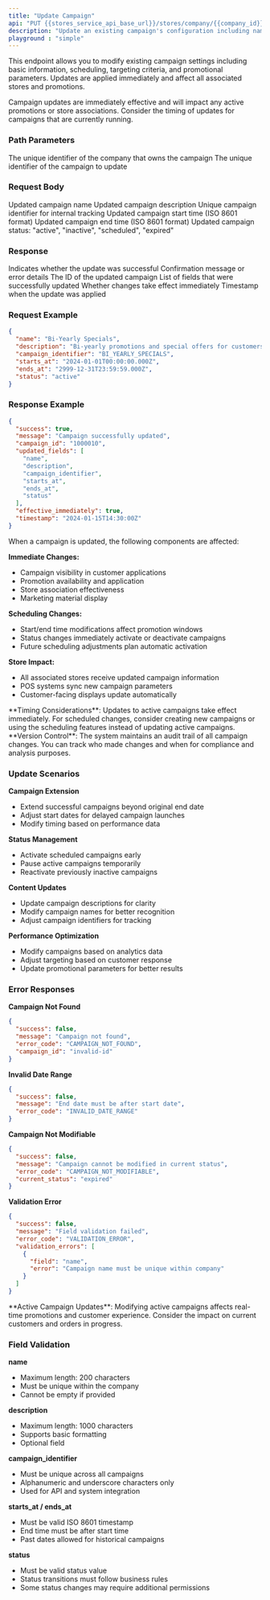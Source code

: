 ---
title: "Update Campaign"
api: "PUT {{stores_service_api_base_url}}/stores/company/{{company_id}}/campaigns/{{campaign_id}}/stores"
description: "Update an existing campaign's configuration including name, description, schedule, and targeting parameters."
playground : "simple"
---

This endpoint allows you to modify existing campaign settings including basic information, scheduling, targeting criteria, and promotional parameters. Updates are applied immediately and affect all associated stores and promotions.

<Info>
Campaign updates are immediately effective and will impact any active promotions or store associations. Consider the timing of updates for campaigns that are currently running.
</Info>

### Path Parameters

<ParamField path="company_id" type="string" required>
  The unique identifier of the company that owns the campaign
</ParamField>

<ParamField path="campaign_id" type="string" required>
  The unique identifier of the campaign to update
</ParamField>

### Request Body

<ParamField body="name" type="string" optional>
  Updated campaign name
</ParamField>

<ParamField body="description" type="string" optional>
  Updated campaign description
</ParamField>

<ParamField body="campaign_identifier" type="string" optional>
  Unique campaign identifier for internal tracking
</ParamField>

<ParamField body="starts_at" type="string" optional>
  Updated campaign start time (ISO 8601 format)
</ParamField>

<ParamField body="ends_at" type="string" optional>
  Updated campaign end time (ISO 8601 format)
</ParamField>

<ParamField body="status" type="string" optional>
  Updated campaign status: "active", "inactive", "scheduled", "expired"
</ParamField>

### Response

<ResponseField name="success" type="boolean">
  Indicates whether the update was successful
</ResponseField>

<ResponseField name="message" type="string">
  Confirmation message or error details
</ResponseField>

<ResponseField name="campaign_id" type="string">
  The ID of the updated campaign
</ResponseField>

<ResponseField name="updated_fields" type="array">
  List of fields that were successfully updated
</ResponseField>

<ResponseField name="effective_immediately" type="boolean">
  Whether changes take effect immediately
</ResponseField>

<ResponseField name="timestamp" type="string">
  Timestamp when the update was applied
</ResponseField>

### Request Example

```json
{
  "name": "Bi-Yearly Specials",
  "description": "Bi-yearly promotions and special offers for customers",
  "campaign_identifier": "BI_YEARLY_SPECIALS",
  "starts_at": "2024-01-01T00:00:00.000Z",
  "ends_at": "2999-12-31T23:59:59.000Z",
  "status": "active"
}
```

### Response Example

```json
{
  "success": true,
  "message": "Campaign successfully updated",
  "campaign_id": "1000010",
  "updated_fields": [
    "name",
    "description",
    "campaign_identifier",
    "starts_at",
    "ends_at",
    "status"
  ],
  "effective_immediately": true,
  "timestamp": "2024-01-15T14:30:00Z"
}
```

<Accordion title="Update Impact Analysis">
When a campaign is updated, the following components are affected:

**Immediate Changes:**
- Campaign visibility in customer applications
- Promotion availability and application
- Store association effectiveness
- Marketing material display

**Scheduling Changes:**
- Start/end time modifications affect promotion windows
- Status changes immediately activate or deactivate campaigns
- Future scheduling adjustments plan automatic activation

**Store Impact:**
- All associated stores receive updated campaign information
- POS systems sync new campaign parameters
- Customer-facing displays update automatically

</Accordion>

<Note>
**Timing Considerations**: Updates to active campaigns take effect immediately. For scheduled changes, consider creating new campaigns or using the scheduling features instead of updating active campaigns.
</Note>

<Tip>
**Version Control**: The system maintains an audit trail of all campaign changes. You can track who made changes and when for compliance and analysis purposes.
</Tip>

### Update Scenarios

<Accordion title="Common Update Use Cases">

**Campaign Extension**
- Extend successful campaigns beyond original end date
- Adjust start dates for delayed campaign launches
- Modify timing based on performance data

**Status Management**
- Activate scheduled campaigns early
- Pause active campaigns temporarily
- Reactivate previously inactive campaigns

**Content Updates**
- Update campaign descriptions for clarity
- Modify campaign names for better recognition
- Adjust campaign identifiers for tracking

**Performance Optimization**
- Modify campaigns based on analytics data
- Adjust targeting based on customer response
- Update promotional parameters for better results

</Accordion>

### Error Responses

<Accordion title="Common Error Scenarios">

**Campaign Not Found**
```json
{
  "success": false,
  "message": "Campaign not found",
  "error_code": "CAMPAIGN_NOT_FOUND",
  "campaign_id": "invalid-id"
}
```

**Invalid Date Range**
```json
{
  "success": false,
  "message": "End date must be after start date",
  "error_code": "INVALID_DATE_RANGE"
}
```

**Campaign Not Modifiable**
```json
{
  "success": false,
  "message": "Campaign cannot be modified in current status",
  "error_code": "CAMPAIGN_NOT_MODIFIABLE",
  "current_status": "expired"
}
```

**Validation Error**
```json
{
  "success": false,
  "message": "Field validation failed",
  "error_code": "VALIDATION_ERROR",
  "validation_errors": [
    {
      "field": "name",
      "error": "Campaign name must be unique within company"
    }
  ]
}
```

</Accordion>

<Warning>
**Active Campaign Updates**: Modifying active campaigns affects real-time promotions and customer experience. Consider the impact on current customers and orders in progress.
</Warning>

### Field Validation

<Accordion title="Update Validation Rules">

**name**
- Maximum length: 200 characters
- Must be unique within the company
- Cannot be empty if provided

**description**
- Maximum length: 1000 characters
- Supports basic formatting
- Optional field

**campaign_identifier**
- Must be unique across all campaigns
- Alphanumeric and underscore characters only
- Used for API and system integration

**starts_at / ends_at**
- Must be valid ISO 8601 timestamp
- End time must be after start time
- Past dates allowed for historical campaigns

**status**
- Must be valid status value
- Status transitions must follow business rules
- Some status changes may require additional permissions

</Accordion>
